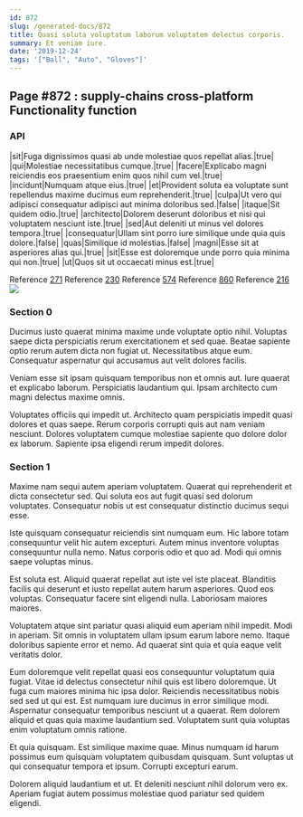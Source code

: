 ```yaml
---
id: 872
slug: /generated-docs/872
title: Quasi soluta voluptatum laborum voluptatem delectus corporis.
summary: Et veniam iure.
date: '2019-12-24'
tags: '["Ball", "Auto", "Gloves"]'
---
```


## Page #872 : supply-chains cross-platform Functionality function
### API

|sit|Fuga dignissimos quasi ab unde molestiae quos repellat alias.|true|
|qui|Molestiae necessitatibus cumque.|true|
|facere|Explicabo magni reiciendis eos praesentium enim quos nihil cum vel.|true|
|incidunt|Numquam atque eius.|true|
|et|Provident soluta ea voluptate sunt repellendus maxime ducimus eum reprehenderit.|true|
|culpa|Ut vero qui adipisci consequatur adipisci aut minima doloribus sed.|false|
|itaque|Sit quidem odio.|true|
|architecto|Dolorem deserunt doloribus et nisi qui voluptatem nesciunt iste.|true|
|sed|Aut deleniti ut minus vel dolores tempora.|true|
|consequatur|Ullam sint porro iure similique unde quia quis dolore.|false|
|quas|Similique id molestias.|false|
|magni|Esse sit at asperiores alias qui.|true|
|sit|Esse est doloremque unde porro quia minima qui non.|true|
|ut|Quos sit ut occaecati minus est.|true|

Reference [271](/generated-docs/271)
Reference [230](/generated-docs/230)
Reference [574](/generated-docs/574)
Reference [860](/generated-docs/860)
Reference [216](/generated-docs/216)
![](/assets/cats-2.jpg)

<Partial />


### Section 0
Ducimus iusto quaerat minima maxime unde voluptate optio nihil. Voluptas saepe dicta perspiciatis rerum exercitationem et sed quae. Beatae sapiente optio rerum autem dicta non fugiat ut. Necessitatibus atque eum. Consequatur aspernatur qui accusamus aut velit dolores facilis.
 Veniam esse sit ipsam quisquam temporibus non et omnis aut. Iure quaerat et explicabo laborum. Perspiciatis laudantium qui. Ipsam architecto cum magni delectus maxime omnis.
 Voluptates officiis qui impedit ut. Architecto quam perspiciatis impedit quasi dolores et quas saepe. Rerum corporis corrupti quis aut nam veniam nesciunt. Dolores voluptatem cumque molestiae sapiente quo dolore dolor ex laborum. Sapiente ipsa eligendi rerum impedit dolores.
### Section 1
Maxime nam sequi autem aperiam voluptatem. Quaerat qui reprehenderit et dicta consectetur sed. Qui soluta eos aut fugit quasi sed dolorum voluptates. Consequatur nobis ut est consequatur distinctio ducimus sequi esse.
 Iste quisquam consequatur reiciendis sint numquam eum. Hic labore totam consequuntur velit hic autem excepturi. Autem minus inventore voluptas consequuntur nulla nemo. Natus corporis odio et quo ad. Modi qui omnis saepe voluptas minus.
 Est soluta est. Aliquid quaerat repellat aut iste vel iste placeat. Blanditiis facilis qui deserunt et iusto repellat autem harum asperiores.
Quod eos voluptas. Consequatur facere sint eligendi nulla. Laboriosam maiores maiores.
 Voluptatem atque sint pariatur quasi aliquid eum aperiam nihil impedit. Modi in aperiam. Sit omnis in voluptatem ullam ipsum earum labore nemo. Itaque doloribus sapiente error et nemo. Ad quaerat sint quia et quia eaque velit veritatis dolor.
 Eum doloremque velit repellat quasi eos consequuntur voluptatum quia fugiat. Vitae id delectus consectetur nihil quis est libero doloremque. Ut fuga cum maiores minima hic ipsa dolor. Reiciendis necessitatibus nobis sed sed ut qui est.
Est numquam iure ducimus in error similique modi. Aspernatur consequatur temporibus nesciunt ut a quaerat. Rem dolorem aliquid et quas quia maxime laudantium sed. Voluptatem sunt quia voluptas enim voluptatum omnis ratione.
 Et quia quisquam. Est similique maxime quae. Minus numquam id harum possimus eum quisquam voluptatem quibusdam quisquam. Sunt voluptas ut qui consequatur tempora et ipsum. Corrupti excepturi earum.
 Dolorem aliquid laudantium et ut. Et deleniti nesciunt nihil dolorum vero ex. Aperiam fugiat autem possimus molestiae quod pariatur sed quidem eligendi.
